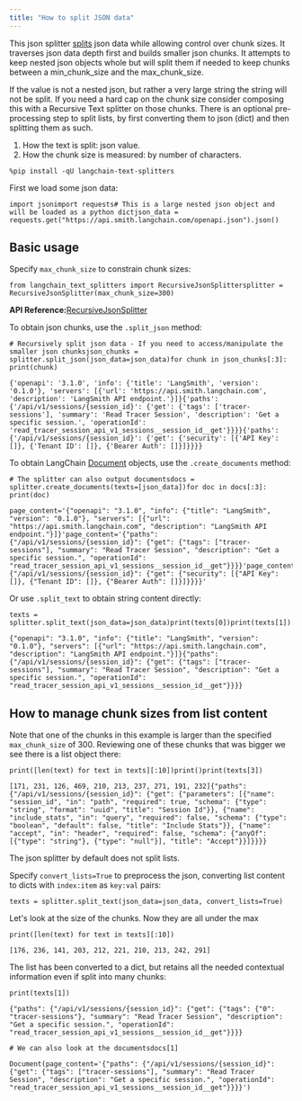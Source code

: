 ```yaml
---
title: "How to split JSON data"
---
```


This json splitter [splits](/oss/concepts/text_splitters) json data while allowing control over chunk sizes. It traverses json data depth first and builds smaller json chunks. It attempts to keep nested json objects whole but will split them if needed to keep chunks between a min\_chunk\_size and the max\_chunk\_size.

If the value is not a nested json, but rather a very large string the string will not be split. If you need a hard cap on the chunk size consider composing this with a Recursive Text splitter on those chunks. There is an optional pre-processing step to split lists, by first converting them to json (dict) and then splitting them as such.

1. How the text is split: json value.
2. How the chunk size is measured: by number of characters.

```
%pip install -qU langchain-text-splitters
```

First we load some json data:

```
import jsonimport requests# This is a large nested json object and will be loaded as a python dictjson_data = requests.get("https://api.smith.langchain.com/openapi.json").json()
```

## Basic usage

Specify `max_chunk_size` to constrain chunk sizes:

```
from langchain_text_splitters import RecursiveJsonSplittersplitter = RecursiveJsonSplitter(max_chunk_size=300)
```

**API Reference:**[RecursiveJsonSplitter](https://python.langchain.com/api_reference/text_splitters/json/langchain_text_splitters.json.RecursiveJsonSplitter.html)

To obtain json chunks, use the `.split_json` method:

```
# Recursively split json data - If you need to access/manipulate the smaller json chunksjson_chunks = splitter.split_json(json_data=json_data)for chunk in json_chunks[:3]:    print(chunk)
```

```
{'openapi': '3.1.0', 'info': {'title': 'LangSmith', 'version': '0.1.0'}, 'servers': [{'url': 'https://api.smith.langchain.com', 'description': 'LangSmith API endpoint.'}]}{'paths': {'/api/v1/sessions/{session_id}': {'get': {'tags': ['tracer-sessions'], 'summary': 'Read Tracer Session', 'description': 'Get a specific session.', 'operationId': 'read_tracer_session_api_v1_sessions__session_id__get'}}}}{'paths': {'/api/v1/sessions/{session_id}': {'get': {'security': [{'API Key': []}, {'Tenant ID': []}, {'Bearer Auth': []}]}}}}
```

To obtain LangChain [Document](https://python.langchain.com/api_reference/core/documents/langchain_core.documents.base.Document.html) objects, use the `.create_documents` method:

```
# The splitter can also output documentsdocs = splitter.create_documents(texts=[json_data])for doc in docs[:3]:    print(doc)
```

```
page_content='{"openapi": "3.1.0", "info": {"title": "LangSmith", "version": "0.1.0"}, "servers": [{"url": "https://api.smith.langchain.com", "description": "LangSmith API endpoint."}]}'page_content='{"paths": {"/api/v1/sessions/{session_id}": {"get": {"tags": ["tracer-sessions"], "summary": "Read Tracer Session", "description": "Get a specific session.", "operationId": "read_tracer_session_api_v1_sessions__session_id__get"}}}}'page_content='{"paths": {"/api/v1/sessions/{session_id}": {"get": {"security": [{"API Key": []}, {"Tenant ID": []}, {"Bearer Auth": []}]}}}}'
```

Or use `.split_text` to obtain string content directly:

```
texts = splitter.split_text(json_data=json_data)print(texts[0])print(texts[1])
```

```
{"openapi": "3.1.0", "info": {"title": "LangSmith", "version": "0.1.0"}, "servers": [{"url": "https://api.smith.langchain.com", "description": "LangSmith API endpoint."}]}{"paths": {"/api/v1/sessions/{session_id}": {"get": {"tags": ["tracer-sessions"], "summary": "Read Tracer Session", "description": "Get a specific session.", "operationId": "read_tracer_session_api_v1_sessions__session_id__get"}}}}
```

## How to manage chunk sizes from list content

Note that one of the chunks in this example is larger than the specified `max_chunk_size` of 300. Reviewing one of these chunks that was bigger we see there is a list object there:

```
print([len(text) for text in texts][:10])print()print(texts[3])
```

```
[171, 231, 126, 469, 210, 213, 237, 271, 191, 232]{"paths": {"/api/v1/sessions/{session_id}": {"get": {"parameters": [{"name": "session_id", "in": "path", "required": true, "schema": {"type": "string", "format": "uuid", "title": "Session Id"}}, {"name": "include_stats", "in": "query", "required": false, "schema": {"type": "boolean", "default": false, "title": "Include Stats"}}, {"name": "accept", "in": "header", "required": false, "schema": {"anyOf": [{"type": "string"}, {"type": "null"}], "title": "Accept"}}]}}}}
```

The json splitter by default does not split lists.

Specify `convert_lists=True` to preprocess the json, converting list content to dicts with `index:item` as `key:val` pairs:

```
texts = splitter.split_text(json_data=json_data, convert_lists=True)
```

Let's look at the size of the chunks. Now they are all under the max

```
print([len(text) for text in texts][:10])
```

```
[176, 236, 141, 203, 212, 221, 210, 213, 242, 291]
```

The list has been converted to a dict, but retains all the needed contextual information even if split into many chunks:

```
print(texts[1])
```

```
{"paths": {"/api/v1/sessions/{session_id}": {"get": {"tags": {"0": "tracer-sessions"}, "summary": "Read Tracer Session", "description": "Get a specific session.", "operationId": "read_tracer_session_api_v1_sessions__session_id__get"}}}}
```

```
# We can also look at the documentsdocs[1]
```

```
Document(page_content='{"paths": {"/api/v1/sessions/{session_id}": {"get": {"tags": ["tracer-sessions"], "summary": "Read Tracer Session", "description": "Get a specific session.", "operationId": "read_tracer_session_api_v1_sessions__session_id__get"}}}}')
```
